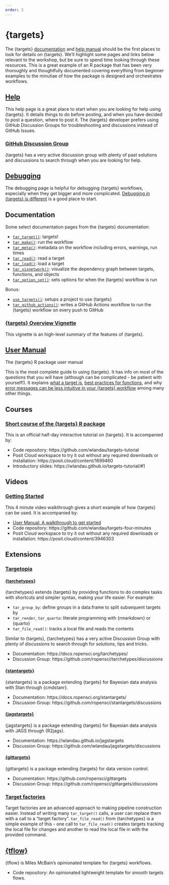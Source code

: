 ```yaml
---
order: 3
---
```


# {targets}

The {targets} [documentation](https://docs.ropensci.org/targets/) and [help manual](https://books.ropensci.org/targets)
should be the first places to look for details on {targets}. We'll highlight some pages and links below relevant to the workshop, but be sure to spend time looking through these resources. This is a great example of an R package that has been very thoroughly and thoughtfully documented covering everything from beginner examples to the minutiae of how the package is designed and orchestrates workflows.

## [Help](https://books.ropensci.org/targets/help.html)

This help page is a great place to start when you are looking for help using {targets}. It details things to do before posting, and when you have decided to post a question, where to post it. The {targets} developer prefers using GitHub Discussion Groups for troubleshooting and discussions instead of GitHub Issues. 

### [GitHub Discussion Group](https://github.com/ropensci/targets/discussions)

{targets} has a very active discussion group with plenty of past solutions and discussions to search through when you are looking for help. 

## [Debugging](https://books.ropensci.org/targets/debugging.html)

The debugging page is helpful for debugging {targets} workflows, especially when they get bigger and more complicated. [Debugging in {targets} is different](https://books.ropensci.org/targets/debugging.html#debugging-in-targets-is-different) is a good place to start. 

## Documentation

Some select documentation pages from the {targets} documentation:

- [`tar_target()`](https://docs.ropensci.org/targets/reference/tar_target.html): targets!
- [`tar_make()`](https://docs.ropensci.org/targets/reference/tar_make.html): run the workflow
- [`tar_meta()`](https://docs.ropensci.org/targets/reference/tar_meta.html): metadata on the workflow including errors, warnings, run times
- [`tar_read()`](https://docs.ropensci.org/targets/reference/tar_read.html): read a target
- [`tar_load()`](https://docs.ropensci.org/targets/reference/tar_load.html): load a target
- [`tar_visnetwork()`](https://docs.ropensci.org/targets/reference/tar_visnetwork.html): visualize the dependency graph between targets, functions, and objects
- [`tar_option_set()`](https://docs.ropensci.org/targets/reference/tar_option_set.html): sets options for when the {targets} workflow is run

Bonus:

- [`use_targets()`](https://docs.ropensci.org/targets/reference/use_targets.html): setups a project to use {targets}
- [`tar_github_actions()`](https://docs.ropensci.org/targets/reference/tar_github_actions.html): writes a GitHub Actions workflow to run the {targets} workflow on every push to GitHub 


### [{targets} Overview Vignette](https://cran.r-project.org/web/packages/targets/vignettes/overview.html)

This vignette is an high-level summary of the features of {targets}.



## [User Manual](https://books.ropensci.org/targets/)

The {targets} R package user manual

This is the most complete guide to using {targets}. It has info on most of the questions that you will have (although can be complicated - be patient with yourself!). It explains [what a target is](https://books.ropensci.org/targets/targets.html), [best practices for functions](https://books.ropensci.org/targets/functions.html), and why [error messages can be less intuitive in your {targets} workflow](https://books.ropensci.org/targets/debugging.html) among many other things.


## Courses

### [Short course of the {targets} R package](https://github.com/wlandau/targets-tutorial)

This is an official half-day interactive tutorial on {targets}. It is accompanied by: 

- Code repository: https://github.com/wlandau/targets-tutorial
- Posit Cloud workspace to try it out without any required downloads or installation: https://posit.cloud/content/1699460
- Introductory slides: https://wlandau.github.io/targets-tutorial/#1


## Videos

### [Getting Started](https://vimeo.com/700982360)


This 4 minute video walkthrough gives a short example of how {targets} can be used. It is accompanied by:

- [User Manual: A walkthrough to get started](https://books.ropensci.org/targets/walkthrough.html)
- Code repository: https://github.com/wlandau/targets-four-minutes
- Posit Cloud workspace to try it out without any required downloads or installation: https://posit.cloud/content/3946303



## Extensions

### [Targetopia](https://wlandau.github.io/targetopia/)

#### [{tarchetypes}](https://docs.ropensci.org/tarchetypes/)

{tarchetypes} extends {targets} by providing functions to do complex tasks with shortcuts and simpler syntax, making your life easier. For example:

- `tar_group_by`: define groups in a data.frame to split subsequent targets by
- `tar_render`, `tar_quarto`: literate programming with {rmarkdown} or {quarto}
- `tar_file_read()`: tracks a local file and reads the contents


Similar to {targets}, {tarchetypes} has a very active Discussion Group with plenty of discussions to search through for solutions, tips and tricks. 

- Documentation: https://docs.ropensci.org/tarchetypes/
- Discussion Group: https://github.com/ropensci/tarchetypes/discussions



#### [{stantargets}](https://docs.ropensci.org/stantargets/)

{stantargets} is a package extending {targets} for Bayesian data analysis with Stan through {cmdstanr}. 

- Documentation: https://docs.ropensci.org/stantargets/
- Discussion Group: https://github.com/ropensci/stantargets/discussions

#### [{jagstargets}](https://wlandau.github.io/jagstargets)

{jagstargets} is a package extending {targets} for Bayesian data analysis with JAGS through {R2jags}. 

- Documentation: https://wlandau.github.io/jagstargets
- Discussion Group: https://github.com/wlandau/jagstargets/discussions

#### [{gittargets}](https://github.com/ropensci/gittargets)

{gittargets} is a package extending {targets} for data version control. 

- Documentation: https://github.com/ropensci/gittargets
- Discussion Group: https://github.com/ropensci/gittargets/discussions


### [Target factories](https://wlandau.github.io/targetopia/contributing.html#target-factories)

Target factories are an advanced approach to making pipeline construction easier. Instead of writing many `tar_target()` calls, a user can replace them with a call to a "target factory". `tar_file_read()` from {tarchetypes} is a simple example of this - one call to `tar_file_read()` creates targets tracking the local file for changes and another to read the local file in with the provided command. 



## [{tflow}](https://github.com/MilesMcBain/tflow)

{tflow} is Miles McBain's opinionated template for {targets} workflows. 

- Code repository: An opinionated lightweight template for smooth targets flows.